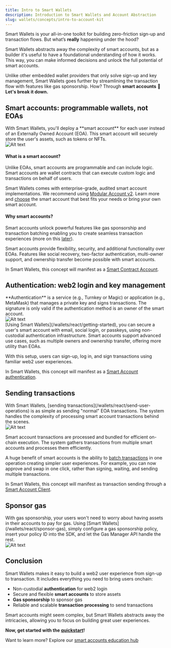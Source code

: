 ```yaml
---
title: Intro to Smart Wallets
description: Introduction to Smart Wallets and Account Abstraction
slug: wallets/concepts/intro-to-account-kit
---
```


Smart Wallets is your all-in-one toolkit for building zero-friction sign-up and transaction flows. But what’s **really** happening under the hood?

Smart Wallets abstracts away the complexity of smart accounts, but as a builder it's useful to have a foundational understanding of how it works. This way, you can make informed decisions and unlock the full potential of smart accounts.

Unlike other embedded wallet providers that only solve sign-up and key management, Smart Wallets goes further by streamlining the transaction flow with features like gas sponsorship. How? Through **smart accounts** 🚀 **Let's break it down.**

## Smart accounts: programmable wallets, not EOAs

<div style={{ display: "flex", flexWrap: "wrap", alignItems: "flex-start" }}>
  <div style={{ flex: "1", marginRight: "10px" }}>
    With Smart Wallets, you'll deploy a **smart account** for each user instead
    of an Externally Owned Account (EOA). This smart account will securely store
    the user's assets, such as tokens or NFTs.
  </div>
  <div style={{ flex: "0 0 30%" }}>
    <img
      src="/images/wallets/smartaccount.png"
      alt="Alt text"
      style={{ width: "100%" }}
    />
  </div>
</div>

#### What is a smart account?

Unlike EOAs, smart accounts are programmable and can include logic. Smart accounts are wallet contracts that can execute custom logic and transactions on behalf of users.

Smart Wallets comes with enterprise-grade, audited smart account implementations. We recommend using [Modular Account v2](/wallets/smart-contracts/modular-account-v2/overview). Learn more and [choose](/wallets/smart-contracts/choosing-a-smart-account) the smart account that best fits your needs or bring your own smart account.

#### Why smart accounts?

Smart accounts unlock powerful features like gas sponsorship and transaction batching enabling you to create seamless transaction experiences (more on this [later](#sponsor-gas)).

Smart accounts provide flexibility, security, and additional functionality over EOAs. Features like social recovery, two-factor authentication, multi-owner support, and ownership transfer become possible with smart accounts.

In Smart Wallets, this concept will manifest as a [Smart Contract Account](/wallets/concepts/smart-contract-account).

## Authentication: web2 login and key management

<div style={{ display: "flex", flexWrap: "wrap", alignItems: "flex-start" }}>
  <div style={{ flex: "1", marginRight: "10px" }}>
    **Authentication** is a service (e.g., Turnkey or Magic) or application (e.g., MetaMask) that manages a private key and signs transactions. The signature is only valid if the authentication method is an owner of the smart account.

</div>
  <div style={{ flex: "0 0 30%" }}>
    <img
      src="/images/wallets/smartaccount-signer.png"
      alt="Alt text"
      style={{ width: "100%" }}
    />
  </div>
</div>
[Using Smart Wallets](/wallets/react/getting-started), you can secure a user's smart account with email, social login, or passkeys, using non-custodial authentication infrastructure. Smart accounts support advanced use cases, such as multiple owners and ownership transfer, offering more utility than EOAs.

With this setup, users can sign-up, log in, and sign transactions using familiar web2 user experiences.

In Smart Wallets, this concept will manifest as a [Smart Account authentication](/wallets/concepts/smart-account-signer).

## Sending transactions

<div style={{ display: "flex", flexWrap: "wrap", alignItems: "flex-start" }}>
  <div style={{ flex: "1", marginRight: "10px" }}>
With Smart Wallets, [sending transactions](/wallets/react/send-user-operations) is as simple as sending "normal" EOA transactions. The system handles the complexity of processing smart account transactions behind the scenes.

</div>
  <div style={{ flex: "0 0 30%" }}>
    <img
      src="/images/wallets/smartaccount-signer-bundler.png"
      alt="Alt text"
      style={{ width: "100%" }}
    />
  </div>
</div>

Smart account transactions are processed and bundled for efficient on-chain execution. The system gathers transactions from multiple smart accounts and processes them efficiently.

A huge benefit of smart accounts is the ability to [batch transactions](/wallets/react/send-user-operations#batch-user-operation) in one operation creating simpler user experiences. For example, you can now approve and swap in one click, rather than signing, waiting, and sending multiple transactions.

In Smart Wallets, this concept will manifest as transaction sending through a [Smart Account Client](/wallets/concepts/smart-account-client).

## Sponsor gas

<div style={{ display: "flex", flexWrap: "wrap", alignItems: "flex-start" }}>
  <div style={{ flex: "1", marginRight: "10px" }}>
With gas sponsorship, your users won't need to worry about having assets in their accounts to pay for gas. Using [Smart Wallets](/wallets/react/sponsor-gas), simply configure a gas sponsorship policy, insert your policy ID into the SDK, and let the Gas Manager API handle the rest.

</div>
  <div style={{ flex: "0 0 30%" }}>
    <img
      src="/images/wallets/smartaccount-signer-bundler-paymaster.png"
      alt="Alt text"
      style={{ width: "100%" }}
    />
  </div>
</div>

## Conclusion

Smart Wallets makes it easy to build a web2 user experience from sign-up to transaction. It includes everything you need to bring users onchain:

- Non-custodial **authentication** for web2 login
- Secure and flexible **smart accounts** to store assets
- **Gas sponsorship** to sponsor gas
- Reliable and scalable **transaction processing** to send transactions

Smart accounts might seem complex, but Smart Wallets abstracts away the intricacies, allowing you to focus on building great user experiences.

**Now, get started with the [quickstart](/wallets/react/quickstart)!**

Want to learn more? Explore our [smart accounts education hub](https://www.alchemy.com/learn/account-abstraction)
